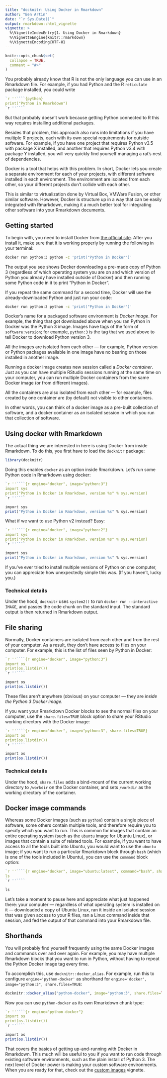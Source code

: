 ```yaml
---
title: "docknitr: Using Docker in Rmarkdown"
author: "Ben Artin"
date: "`r Sys.Date()`"
output: rmarkdown::html_vignette
vignette: >
  %\VignetteIndexEntry{1. Using Docker in Rmarkdown}
  %\VignetteEngine{knitr::rmarkdown}
  %\VignetteEncoding{UTF-8}
---
```


<!--
### IMPORTANT

Do not use the this Rmarkdown file as an example of how to use Docker in R! Look at the vignette instead:

vignette("docknitr", "docknitr")

This source file has all sorts of Rmarkdown-inside-Rmarkdown and Docker-inside-Docker shenanigans that will make your life confusing.
-->

```r
knitr::opts_chunk$set(
  collapse = TRUE,
  comment = "#>"
)
```

You probably already know that R is not the only language you can use in an Rmarkdown file. For example, if you had Python and the R `reticulate` package installed, you could write

````r
`r ''````{python}
print("Python in Rmarkdown")
`r ''````
````

But that probably doesn't work because getting Python connected to R this way requires installing additional packages.

Besides that problem, this approach also runs into limitations if you have multiple R projects, each with its own special requirements for outside software. For example, if you have one project that requires Python v3.5 with package X installed, and another that requires Python v3.4 with package Y installed, you will very quickly find yourself managing a rat's nest of dependencies.

Docker is a tool that helps with this problem. In short, Docker lets you create a separate environment for each of your projects, with different software installed in each environment. The environment are isolated from each other, so your different projects don't collide with each other. 

This is similar to virtualization done by Virtual Box, VMWare Fusion, or other similar software. However, Docker is structure up in a way that can be easily integrated with Rmarkdown, making it a much better tool for integrating other software into your Rmarkdown documents.

## Getting started

To begin with, you need to install Docker from [the official site](https://www.docker.com/get-started). After you install it, make sure that it is working properly by running the following in your terminal:

```bash
docker run python:3 python -c 'print("Python in Docker")'
```

The output you see shows Docker downloading a pre-made copy of Python 3 (regardless of which operating system you are on and which version of Python you already have installed outside of Docker) and then running some Python code in it to print "Python in Docker".

If you repeat the same command for a second time, Docker will use the already-downloaded Python and just run your code:

```bash
docker run python:3 python -c 'print("Python in Docker")'
```

Docker's name for a packaged software environment is *Docker image*. For example, the thing that got downloaded above when you ran Python in Docker was the Python 3 image. Images have tags of the form of `software:version`; for example, `python:3` is the tag that we used above to tell Docker to download Python version 3. 

All the images are isolated from each other — for example, Python version or Python packages available in one image have no bearing on those installed in another image.

Running a docker image creates new session called a *Docker container*. Just as you can have multiple RStudio sessions running at the same time on your computer, you can run multiple Docker containers from the same Docker image (or from different images).

All the containers are also isolated from each other — for example, files created by one container are (by default) not visible to other containers. 

In other words, you can think of a docker image as a pre-built collection of software, and a docker container as an isolated session in which you run that collection of software.

## Using docker with Rmarkdown

The actual thing we are interested in here is using Docker from inside Rmarkdown. To do this, you first have to load the `docknitr` package:

```r
library(docknitr)
```

Doing this enables `docker` as an option inside Rmarkdown. Let's run some Python code in Rmarkdown using docker:

````r
`r ''````{r engine="docker", image="python:3"}
import sys
print("Python in Docker in Rmarkdown, version %s" % sys.version)
`r ''````
````

```r
import sys
print("Python in Docker in Rmarkdown, version %s" % sys.version)
```

What if we want to use Python v2 instead? Easy:

````r
`r ''````{r engine="docker", image="python:2"}
import sys
print("Python in Docker in Rmarkdown, version %s" % sys.version)
`r ''````
````

```r
import sys
print("Python in Docker in Rmarkdown, version %s" % sys.version)
```

If you've ever tried to install multiple versions of Python on one computer, you can appreciate how unexpectedly simple this was. (If you haven't, lucky you.)

### Technical details

Under the hood, `docknitr` uses `system2()` to run `docker run --interactive IMAGE`, and passes the code chunk on the standard input. The standard output is then returned in Rmarkdown output.

## File sharing

Normally, Docker containers are isolated from each other and from the rest of your computer. As a result, they don't have access to files on your computer. For example, this is the list of files seen by Python in Docker:

````r
`r ''````{r engine="docker", image="python:3"}
import os
print(os.listdir())
`r ''````
````

```r
import os
print(os.listdir())
```

These files aren't anywhere (obvious) on your computer — they are *inside the Python 3 Docker image*.

If you want your Rmarkdown Docker blocks to see the normal files on your computer, use the `share.files=TRUE` block option to share your RStudio working directory with the Docker image:

````r
`r ''````{r engine="docker", image="python:3", share.files=TRUE}
import os
print(os.listdir())
`r ''````
````

```r
import os
print(os.listdir())
```

### Technical details

Under the hood, `share.files` adds a bind-mount of the current working directory to `/workdir` on the Docker container, and sets `/workdir` as the working directory of the container.

## Docker image commands

Whereas some Docker images (such as `python`) contain a single piece of software, some others contain multiple tools, and therefore require you to specify which you want to run. This is common for images that contain an entire operating system (such as the `ubuntu` image for Ubuntu Linux), or images that contain a suite of related tools. For example, if you want to have access to all the tools built into Ubuntu, you would want to use the `ubuntu` image; if you want to run a particular Rmarkdown block through `bash` (which is one of the tools included in Ubuntu), you can use the `command` block option:

````r
`r ''````{r engine="docker", image="ubuntu:latest", command="bash", share.files=TRUE}
ls
`r ''````
````

```r
ls
```

Let's take a moment to pause here and appreciate what just happened there: your computer — regardless of what operating system is installed on it — downloaded a copy of Ubuntu Linux, ran it inside an isolated session that was given access to your R files, ran a Linux command inside that session, and fed the output of that command into your Rmarkdown file. 

## Shorthands

You will probably find yourself frequently using the same Docker images and commands over and over again. For example, you may have multiple Rmarkdown blocks that you want to run in Python, without having to repeat the Python Docker image tag every time.

To accomplish this, use `docknitr::docker_alias`. For example, run this to configure `engine='python-docker'` as shorthand for `engine='docker', image="python:3", share.files=TRUE`:

```r
docknitr::docker_alias("python-docker", image="python:3", share.files=TRUE)
```

Now you can use `python-docker` as its own Rmarkdown chunk type:

````r
`r ''````{r engine="python-docker"}
import os
print(os.listdir())
`r ''````
````


```r
import os
print(os.listdir())
```

That covers the basics of getting up-and-running with Docker in Rmarkdown. This much will be useful to you if you want to run code through existing software environments, such as the plain install of Python 3. The next level of Docker power is making your custom software environments. When you are ready for that, check out the [custom images](custom-images.html) vignette.
